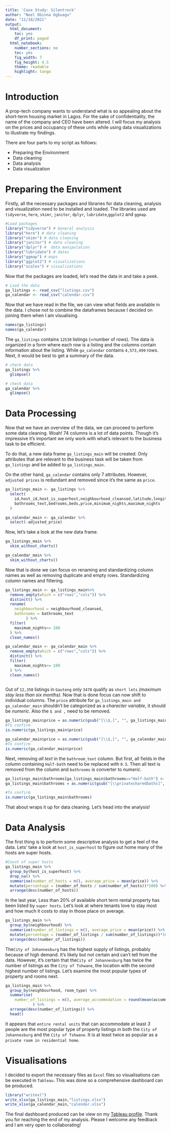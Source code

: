 ```yaml
---
title: 'Case Study: Silentrock'
author: "Noel Obinna Ogbuagu"
date: "11/18/2021"
output:
  html_document:
    toc: yes
    df_print: paged
  html_notebook:
    number_sections: no
    toc: yes
    fig_width: 7
    fig_height: 4.5
    theme: readable
    highlight: tango
---
```



# Introduction

A prop-tech company wants to understand what is so appealing about the short-term housing market in Lagos. For the sake of confidentiality, the name of the company and CEO have been altered. I will focus my analysis on the prices and occupancy of these units while using data visualizations to illustrate my findings.

There are four parts to my script as follows:

* Preparing the Environment
* Data cleaning
* Data analysis
* Data visualization

# Preparing the Environment

Firstly, all the necessary packages and libraries for data cleaning, analysis and visualization need to be installed and loaded. The libraries used are `tidyverse`, `here`, `skimr`, `janitor`, `dplyr`, `lubridate`,`ggplot2` and `ggmap`.

```r
#Load packages
library("tidyverse") # General analysis
library("here") # data cleaning
library("skimr") # data cleaning
library("janitor") # data cleaning
library("dplyr") #  data manipulation
library("lubridate") # dates
library("ggmap") # maps
library("ggplot2") # visualizations
library("scales") # visualizations
```

Now that the packages are loaded, let's read the data in and take a peek.

```r
# Load the data
ga_listings <- read_csv("listings.csv")
ga_calendar <- read_csv("calendar.csv")
```
Now that we have read in the file, we can view what fields are available in the data. I chose not to combine the dataframes because I decided on joining them when I am visualising.

```r
names(ga_listings)
names(ga_calendar)
```
The `ga_listings` contains `12530` listings (=number of rows). The data is organized in a form where each row is a listing and the columns contain information about the listing. While `ga_calendar` contains `4,573,499` rows. Next, it would be best to get a summary of the data.

```r
# check data
ga_listings %>% 
  glimpse()

# check data
ga_calendar %>% 
  glimpse()
```

# Data Processing

Now that we have an overview of the data, we can proceed to perform some data cleaning. Woah! 74 columns is a lot of data points. Though it's impressive it's important we only work with what's relevant to the business task to be efficient.

To do that, a new data frame `ga_listings_main` will be created. Only attributes that are relevant to the business task will be taken from  `ga_listings` and be added to `ga_listings_main`.

On the other hand, `ga_calendar` contains only 7 attributes. However, `adjusted prices` is redundant and removed since it's the same as `price`.

```r
ga_listings_main <- ga_listings %>% 
  select(
    id,host_id,host_is_superhost,neighbourhood_cleansed,latitude,longitude,property_type,room_type,accommodates,
    bathrooms_text,bedrooms,beds,price,minimum_nights,maximum_nights
  )

ga_calendar_main <- ga_calendar %>% 
  select(-adjusted_price)
```

Now, let's take a look at the new data frame. 

```r
ga_listings_main %>% 
  skim_without_charts()

ga_calendar_main %>% 
  skim_without_charts()
```

Now that is done we can focus on renaming and standardizing column names as well as removing duplicate and empty rows. Standardizing column names and filtering.

```r
ga_listings_main <- ga_listings_main%>%
  remove_empty(which = c("rows","cols")) %>% 
  distinct() %>% 
  rename(
    neighbourhood = neighbourhood_cleansed,
    bathrooms = bathrooms_text
         ) %>% 
  filter(
    maximum_nights<= 180
  ) %>% 
  clean_names()

ga_calendar_main <- ga_calendar_main %>% 
  remove_empty(which = c("rows","cols")) %>% 
  distinct() %>% 
  filter(
    maximum_nights<= 180
  ) %>% 
  clean_names()
  
```

Out of `12,350` listings in `Gauteng` only `3478` qualify as `short lets` *(maximum stay less than six months)*. Now that is done focus can now shift to individual columns. The `price` attribute for `ga_listings_main and ga_calendar_main` shouldn't be categorized as a *character variable*, it should be *numeric*. Also the `$ and ,` need to be removed. 

```r
ga_listings_main$price = as.numeric(gsub("[\\$,]", "", ga_listings_main$price))
#To confirm
is.numeric(ga_listings_main$price)

ga_calendar_main$price = as.numeric(gsub("[\\$,]", "", ga_calendar_main$price))
#To confirm
is.numeric(ga_calendar_main$price)
```

Next, removing *all text* in the `bathroom_text` column. But first, all fields in the column containing `Half-bath` need to be replaced with `0.5`. Then all text is removed from the column and `bathrooms` is converter to *numeric*.

```r
ga_listings_main$bathrooms[ga_listings_main$bathrooms=="Half-bath"] <- "0.5"
ga_listings_main$bathrooms = as.numeric(gsub("[\\privatesharedbaths]", "", ga_listings_main$bathrooms))

#To confirm
is.numeric(ga_listings_main$bathrooms)
```

That about wraps it up for data cleaning. Let's head into the analysis!

# Data Analysis

The first thing is to perform some descriptive analysis to get a feel of the data. Lets' take a look at `host_is_superhost` to figure out home many of the hosts are super hosts.

```r
#Count of super hosts
ga_listings_main %>% 
  group_by(host_is_superhost) %>% 
  drop_na() %>% 
  summarise(number_of_hosts = n(), average_price = mean(price)) %>% 
  mutate(percentage = (number_of_hosts / sum(number_of_hosts))*100) %>% 
  arrange(desc(number_of_hosts))
```

In the last year, Less than 20% of available short term rental property has been listed by `super hosts`. Let's look at where tenants love to stay most and how much it costs to stay in those place on average.

```r
ga_listings_main %>% 
  group_by(neighbourhood) %>% 
  summarise(number_of_listings = n(), average_price = mean(price)) %>%
  mutate(percentage = (number_of_listings / sum(number_of_listings))*100) %>% 
  arrange(desc(number_of_listings))
```

The`City of Johannesburg` has the highest supply of listings, probably because of high demand. It's likely but not certain and can't tell from the data. However, it's certain that the`City of Johannesburg` has twice the number of listings as the `City of Tshwane`, the location with the second highest number of listings. Let's examine the most popular types of property and rooms next.

```r
ga_listings_main %>% 
  group_by(neighbourhood, room_type) %>% 
  summarise(
    number_of_listings = n(), average_accommodation = round(mean(accommodates)), average_price = mean(price)
            ) %>% 
  arrange(desc(number_of_listings)) %>% 
  head()
```
It appears that `entire rental units` that can accommodate at least *3* people are the most popular type of property listings in both the `City of Johannesburg` and the `City of Tshwane`. It is at least twice as popular as a `private room in residential home`. 

# Visualisations

I decided to export the necessary files as `Excel` files so visualisations can be executed in `Tableau`. This was done so a comprehensive dashboard can be produced.


```r
library("writexl")
write_xlsx(ga_listings_main,"listings.xlsx")
write_xlsx(ga_calendar_main,"calendar.xlsx")

```

The final dashboard produced can be view on my [Tableau profile](https://public.tableau.com/app/profile/noel.obinna.ogbuagu/viz/SilentrockCaseStudy/Dashboard1). Thank you for reaching the end of my analysis. Please I welcome any feedback and I am very open to collaborating!
